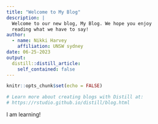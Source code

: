 ```yaml
---
title: "Welcome to My Blog"
description: |
  Welcome to our new blog, My Blog. We hope you enjoy 
  reading what we have to say!
author:
  - name: Nikki Harvey
    affiliation: UNSW sydney
date: 06-25-2023
output:
  distill::distill_article:
    self_contained: false
---
```


```r
knitr::opts_chunk$set(echo = FALSE)

# Learn more about creating blogs with Distill at:
# https://rstudio.github.io/distill/blog.html

```

I am learning!



